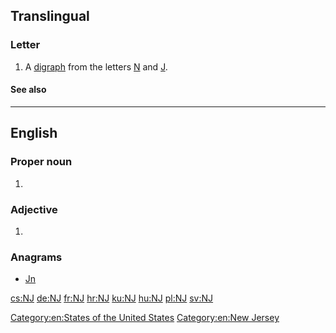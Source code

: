 {{character info/new|Ǌ}}
{{also|nj|Nj|nJ|.nj|N.J.}}
==Translingual==

===Letter===
{{mul-letter|upper=NJ|mixed=Nj|lower=nj|script=Latn}}

# A [[digraph]] from the letters [[N]] and [[J]].

====See also====
{{Latn-script}}

----

==English==

===Proper noun===
{{en-proper noun}}

# {{initialism of|New Jersey|lang=en}}

===Adjective===
{{en-adj|-}}

# {{initialism of|non-[[Jewish]]|lang=en}}

===Anagrams===
* [[Jn#English|Jn]]

[[Category:en:States of the United States]]
[[Category:en:New Jersey]]

[[cs:NJ]]
[[de:NJ]]
[[fr:NJ]]
[[hr:NJ]]
[[ku:NJ]]
[[hu:NJ]]
[[pl:NJ]]
[[sv:NJ]]